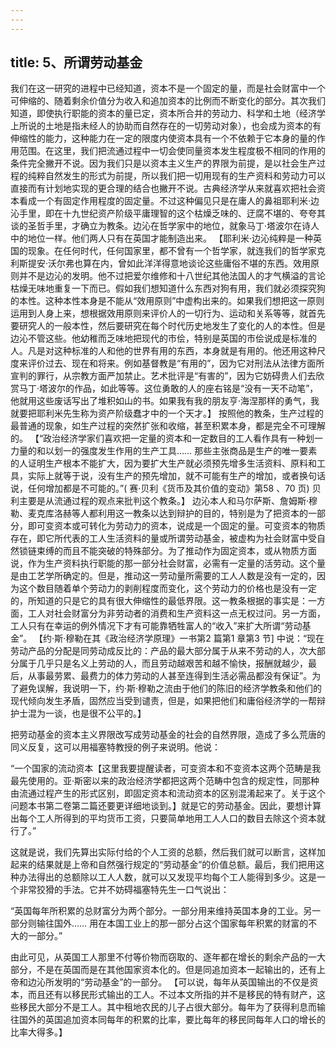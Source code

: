 ```yaml
---
---
---
```

title: 5、所谓劳动基金
---




我们在这一研究的进程中已经知道，资本不是一个固定的量，而是社会财富中一个可伸缩的、随着剩余价值分为收入和追加资本的比例而不断变化的部分。其次我们知道，即使执行职能的资本的量已定，资本所合并的劳动力、科学和土地（经济学上所说的土地是指未经人的协助而自然存在的一切劳动对象），也会成为资本的有伸缩性的能力，这种能力在一定的限度内使资本具有一个不依赖于它本身的量的作用范围。在这里，我们把流通过程中一切会使同量资本发生程度极不相同的作用的条件完全撇开不说。因为我们只是以资本主义生产的界限为前提，是以社会生产过程的纯粹自然发生的形式为前提，所以我们把一切用现有的生产资料和劳动力可以直接而有计划地实现的更合理的结合也撇开不说。古典经济学从来就喜欢把社会资本看成一个有固定作用程度的固定量。不过这种偏见只是在庸人的鼻祖耶利米·边沁手里，即在十九世纪资产阶级平庸理智的这个枯燥乏味的、迂腐不堪的、夸夸其谈的圣哲手里，才确立为教条。边沁在哲学家中的地位，就象马丁·塔波尔在诗人中的地位一样。他们两人只有在英国才能制造出来。 【耶利米·边沁纯粹是一种英国的现象。在任何时代，任何国家里，都不曾有一个哲学家，就连我们的哲学家克利斯提安·沃尔弗也算在内，曾如此洋洋得意地谈论这些庸俗不堪的东西。效用原则并不是边沁的发明。他不过把爱尔维修和十八世纪其他法国人的才气横溢的言论枯燥无味地重复一下而已。假如我们想知道什么东西对狗有用，我们就必须探究狗的本性。这种本性本身是不能从“效用原则”中虚构出来的。如果我们想把这一原则运用到人身上来，想根据效用原则来评价人的一切行为、运动和关系等等，就首先要研究人的一般本性，然后要研究在每个时代历史地发生了变化的人的本性。但是边沁不管这些。他幼稚而乏味地把现代的市侩，特别是英国的市侩说成是标准的人。凡是对这种标准的人和他的世界有用的东西，本身就是有用的。他还用这种尺度来评价过去、现在和将来。例如基督教是“有用的”，因为它对刑法从法律方面所宣判的罪行，从宗教方面严加禁止。艺术批评是“有害的”，因为它妨碍贵人们去欣赏马丁·塔波尔的作品，如此等等。这位勇敢的人的座右铭是“没有一天不动笔”，他就用这些废话写出了堆积如山的书。如果我有我的朋友亨·海涅那样的勇气，我就要把耶利米先生称为资产阶级蠢才中的一个天才。】 按照他的教条，生产过程的最普通的现象，如生产过程的突然扩张和收缩，甚至积累本身，都是完全不可理解的。 【“政治经济学家们喜欢把一定量的资本和一定数目的工人看作具有一种划一力量的和以划一的强度发生作用的生产工具…… 那些主张商品是生产的唯一要素的人证明生产根本不能扩大，因为要扩大生产就必须预先增多生活资料、原料和工具，实际上就等于说，没有生产的预先增加，就不可能有生产的增加，或者换句话说，任何增加都是不可能的。”( 赛·贝利《货币及其价值的变动》第58 、70 页) 贝利主要是从流通过程的观点来批判这个教条。】 边沁本人和马尔萨斯、詹姆斯·穆勒、麦克库洛赫等人都利用这一教条以达到辩护的目的，特别是为了把资本的一部分，即可变资本或可转化为劳动力的资本，说成是一个固定的量。可变资本的物质存在，即它所代表的工人生活资料的量或所谓劳动基金，被虚构为社会财富中受自然锁链束缚的而且不能突破的特殊部分。为了推动作为固定资本，或从物质方面说，作为生产资料执行职能的那一部分社会财富，必需有一定量的活劳动。这个量是由工艺学所确定的。但是，推动这一劳动量所需要的工人人数是没有一定的，因为这个数目随着单个劳动力的剥削程度而变化，这个劳动力的价格也是没有一定的，所知道的只是它的具有很大伸缩性的最低界限。这一教条根据的事实是：一方面，工人对社会财富分为非劳动者的消费和生产资料这一点无权过问。另一方面，工人只有在幸运的例外情况下才有可能靠牺牲富人的“收入”来扩大所谓“劳动基金”。 【约·斯·穆勒在其《政治经济学原理》一书第2 篇第1 章第3 节] 中说：“现在劳动产品的分配是同劳动成反比的：产品的最大部分属于从来不劳动的人，次大部分属于几乎只是名义上劳动的人，而且劳动越艰苦和越不愉快，报酬就越少，最后，从事最劳累、最费力的体力劳动的人甚至连得到生活必需品都没有保证”。为了避免误解，我说明一下，约·斯·穆勒之流由于他们的陈旧的经济学教条和他们的现代倾向发生矛盾，固然应当受到谴责，但是，如果把他们和庸俗经济学的一帮辩护士混为一谈，也是很不公平的。】

把劳动基金的资本主义界限改写成劳动基金的社会的自然界限，造成了多么荒唐的同义反复，这可以用福塞特教授的例子来说明。他说：

 “一个国家的流动资本【这里我要提醒读者，可变资本和不变资本这两个范畴是我最先使用的。亚·斯密以来的政治经济学都把这两个范畴中包含的规定性，同那种由流通过程产生的形式区别，即固定资本和流动资本的区别混淆起来了。关于这个问题本书第二卷第二篇还要更详细地谈到。】就是它的劳动基金。因此，要想计算出每个工人所得到的平均货币工资，只要简单地用工人人口的数目去除这个资本就行了。”

这就是说，我们先算出实际付给的个人工资的总额，然后我们就可以断言，这样加起来的结果就是上帝和自然强行规定的“劳动基金”的价值总额。最后，我们把用这种办法得出的总额除以工人人数，就可以又发现平均每个工人能得到多少。这是一个非常狡猾的手法。它并不妨碍福塞特先生一口气说出：

 “英国每年所积累的总财富分为两个部分。一部分用来维持英国本身的工业。另一部分则输往国外…… 用在本国工业上的那一部分占这个国家每年积累的财富的不大的一部分。”

由此可见，从英国工人那里不付等价物而窃取的、逐年都在增长的剩余产品的一大部分，不是在英国而是在其他国家资本化的。但是同追加资本一起输出的，还有上帝和边沁所发明的“劳动基金”的一部分。 【可以说，每年从英国输出的不仅是资本，而且还有以移民形式输出的工人。不过本文所指的并不是移民的特有财产，这些移民大部分不是工人。其中租地农民的儿子占很大部分。每年为了获得利息而输往国外的英国追加资本同每年的积累的比率，要比每年的移民同每年人口的增长的比率大得多。】